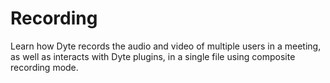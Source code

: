 # Recording

Learn how Dyte records the audio and video of multiple users in a meeting, as well as interacts with Dyte plugins, in a single file using composite recording mode.

<CardSection id="Recording">

  <Card
    title="Recording Overview"
    to="/guides/integrate-core-features/recording/recording-overview"
  />
  <Card
    title="Start Recording a Meeting"
    to="/guides/integrate-core-features/recording/start-recording"
  />
  <Card
    title="Configure Video Settings"
    to="/guides/integrate-core-features/recording/configure-codecs"
  />
  <Card
    title="Add Watermark"
    to="/guides/integrate-core-features/recording/add-watermark"
  />
  <Card
    title="Set Audio Configurations"
    to="/guides/integrate-core-features/recording/configure-audio-codec"
  />
  <Card
    title="Livestream the Recording to an External RTMP Endpoint  "
    to="/guides/integrate-core-features/recording/livestream-recording"
  />
  <Card
    title="Stop Recording a Meeting"
    to="/guides/integrate-core-features/recording/stop-recording"
  />
  <Card
    title="Manage Dyte's Default Recording Upload Settings"
    to="/guides/integrate-core-features/recording/configure-dyte-bucket-config"
  />
  <Card
    title="Monitor Recording Status"
    to="/guides/integrate-core-features/recording/monitor-status"
  />
  <Card
    title="Publish Recorded File to Your Cloud Provider"
    to="/guides/integrate-core-features/recording/custom-cloud-storage"
  />
  <Card
    title="Interactive Recordings with Timed Metadata"
    to="/guides/integrate-core-features/recording/interactive-recording"
  />
  <Card
    title="Create Custom Recording App"
    to="/guides/integrate-core-features/recording/create-record-app-using-sdks"
  />
</CardSection>
